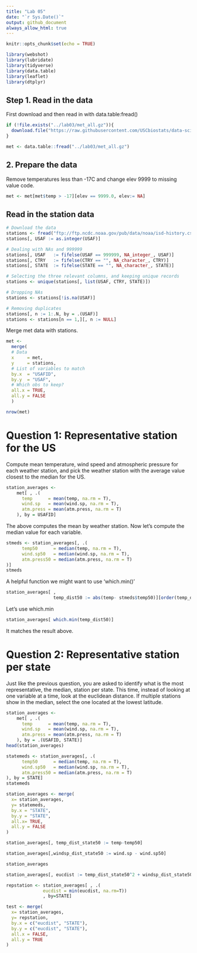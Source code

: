 ```yaml
---
title: "Lab 05"
date: "`r Sys.Date()`"
output: github_document
always_allow_html: true
---
```


```r
knitr::opts_chunk$set(echo = TRUE)
```

```r
library(webshot)
library(lubridate)
library(tidyverse)
library(data.table)
library(leaflet)
library(dtplyr)
```


## Step 1. Read in the data
First download and then read in with data.table:fread()

```r
if (!file.exists("../lab03/met_all.gz")){
  download.file("https://raw.githubusercontent.com/USCbiostats/data-science-data/master/02_met/met_all.gz", "met_all.gz", method="libcurl", timeout = 60)
}

met <- data.table::fread("../lab03/met_all.gz")
```



## 2. Prepare the data

Remove temperatures less than -17C and change elev 9999 to missing value code.
```r
met <- met[met$temp > -17][elev == 9999.0, elev:= NA]
```


## Read in the station data

```r
# Download the data
stations <- fread("ftp://ftp.ncdc.noaa.gov/pub/data/noaa/isd-history.csv")
stations[, USAF := as.integer(USAF)]

# Dealing with NAs and 999999
stations[, USAF   := fifelse(USAF == 999999, NA_integer_, USAF)]
stations[, CTRY   := fifelse(CTRY == "", NA_character_, CTRY)]
stations[, STATE  := fifelse(STATE == "", NA_character_, STATE)]

# Selecting the three relevant columns, and keeping unique records
stations <- unique(stations[, list(USAF, CTRY, STATE)])

# Dropping NAs
stations <- stations[!is.na(USAF)]

# Removing duplicates
stations[, n := 1:.N, by = .(USAF)]
stations <- stations[n == 1,][, n := NULL]
```

Merge met data with stations.

```r
met <- 
  merge(
  # Data
  x     = met,      
  y     = stations, 
  # List of variables to match
  by.x  = "USAFID",
  by.y  = "USAF", 
  # Which obs to keep?
  all.x = TRUE,      
  all.y = FALSE
  )

nrow(met)
```

# Question 1: Representative station for the US

Compute mean temperature, wind speed and atmospheric pressure for each weather station, and pick the weather station with the average value closest to the median for the US.

```r
station_averages <- 
    met[ , .(
      temp      = mean(temp, na.rm = T), 
      wind.sp   = mean(wind.sp, na.rm = T),
      atm.press = mean(atm.press, na.rm = T)
    ), by = USAFID]
```

The above computes the mean by weather station.
Now let's compute the median value for each variable.

```r
stmeds <- station_averages[, .(
      temp50      = median(temp, na.rm = T), 
      wind.sp50   = median(wind.sp, na.rm = T),
      atm.press50 = median(atm.press, na.rm = T)
)]
stmeds
```

A helpful function we might want to use 'which.min()'

```r
station_averages[ , 
                  temp_dist50 := abs(temp- stmeds$temp50)][order(temp_dist50)]
```

Let's use which.min

```r
station_averages[ which.min(temp_dist50)]
```

It matches the result above.

# Question 2: Representative station per state
Just like the previous question, you are asked to identify what is the most representative, the median, station per state. This time, instead of looking at one variable at a time, look at the euclidean distance. If multiple stations show in the median, select the one located at the lowest latitude.

```r
station_averages <- 
    met[ , .(
      temp      = mean(temp, na.rm = T), 
      wind.sp   = mean(wind.sp, na.rm = T),
      atm.press = mean(atm.press, na.rm = T)
    ), by = .(USAFID, STATE)]
head(station_averages)
```

```r
statemeds <- station_averages[, .(
      temp50      = median(temp, na.rm = T), 
      wind.sp50   = median(wind.sp, na.rm = T),
      atm.press50 = median(atm.press, na.rm = T)
), by = STATE]
statemeds
```

```r
station_averages <- merge(
  x= station_averages,
  y= statemeds,
  by.x = "STATE",
  by.y = "STATE",
  all.x= TRUE,
  all.y = FALSE
)


```


```r
station_averages[, temp_dist_state50 := temp-temp50]

station_averages[,windsp_dist_state50 := wind.sp - wind.sp50]

station_averages
```

```r
station_averages[, eucdist := temp_dist_state50^2 + windsp_dist_state50^2]
```

```r
repstation <- station_averages[ , .(
              eucdist = min(eucdist, na.rm=T)) 
              , by=STATE]
```

```r
test <- merge(
  x= station_averages, 
  y= repstation, 
  by.x = c("eucdist", "STATE"),
  by.y = c("eucdist", "STATE"),
  all.x = FALSE, 
  all.y = TRUE
)
```

